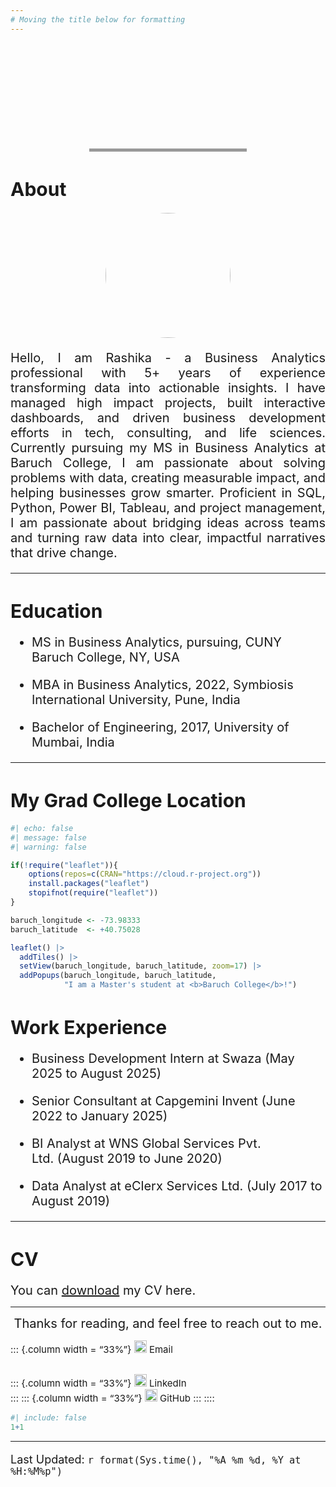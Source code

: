 ```yaml
---
# Moving the title below for formatting
---
```


<h1 style="
  font-size:45px;
  background: linear-gradient(90deg, #1b2631);
  -webkit-background-clip: text;
  -webkit-text-fill-color: transparent;
  text-align: center;
  margin-bottom:10;">
Welcome to Rashika Auti's portfolio
</h1>
<div style="
  width:50%;
  height:5px;
  background-color:#999999;
  margin: 0 auto;
"></div>

# About {style="font-size: 30px;"}

![](assets/RashikaAuti.jpg){width=200px style="border-radius:50%; display:block; margin:auto;"}

<div style="text-align: justify; font-size: 20px;">
Hello, I am Rashika - a Business Analytics professional with 5+ years of experience transforming data into actionable insights. I have managed high impact projects, built interactive dashboards, and driven business development efforts in tech, consulting, and life sciences. Currently pursuing my MS in Business Analytics at Baruch College, I am passionate about solving problems with data, creating measurable impact, and helping businesses grow smarter. Proficient in SQL, Python, Power BI, Tableau, and project management, I am passionate about bridging ideas across teams and turning raw data into clear, impactful narratives that drive change. 
</div>

---

# Education {style="font-size: 30px;"}

<div style="font-size: 20px;">
- MS in Business Analytics, pursuing, CUNY Baruch College, NY, USA

- MBA in Business Analytics, 2022, Symbiosis International University, Pune, India

- Bachelor of Engineering, 2017, University of Mumbai, India
</div>
---

# My Grad College Location {style="font-size: 30px;"}

```r
#| echo: false
#| message: false
#| warning: false

if(!require("leaflet")){
    options(repos=c(CRAN="https://cloud.r-project.org"))
    install.packages("leaflet")
    stopifnot(require("leaflet"))
}

baruch_longitude <- -73.98333
baruch_latitude  <- +40.75028

leaflet() |>
  addTiles() |>
  setView(baruch_longitude, baruch_latitude, zoom=17) |>
  addPopups(baruch_longitude, baruch_latitude, 
            "I am a Master's student at <b>Baruch College</b>!")
```


# Work Experience {style="font-size: 30px;"}

<div style="font-size: 20px;">
- Business Development Intern at Swaza (May 2025 to August 2025)

- Senior Consultant at Capgemini Invent (June 2022 to January 2025)

- BI Analyst at WNS Global Services Pvt. Ltd. (August 2019 to June 2020)

- Data Analyst at eClerx Services Ltd. (July 2017 to August 2019)
</div>
---

# CV {style="font-size: 30px;"}

<span style="font-size:20px;">
You can [download](assets/Rashika_Auti_resume.pdf) my CV here.
</span>

---

<div style="text-align:center; font-size:20px;">Thanks for reading, and feel free to reach out to me.</div>

  <div style="font-size: 15px;">
:::: {.columns}
::: {.column width = "33%"}
[![](https://cdn.jsdelivr.net/npm/simple-icons@9.21.0/icons/maildotru.svg){width=20px}](mailto: rashikapandit.auti@baruchmail.cuny.edu) Email<br>
:::
::: {.column width = "33%"}
[![](https://cdn.jsdelivr.net/npm/simple-icons@v9/icons/linkedin.svg){width=20px}](https://www.linkedin.com/in/rashika-auti/) LinkedIn<br>
:::
::: {.column width = "33%"}
[![](https://cdn.jsdelivr.net/npm/simple-icons@v9/icons/github.svg){width=20px}](https://github.com/rashika-auti) GitHub
:::
::::
</div>

```r
#| include: false
1+1
```
--------------
<div style="font-size: 18px;">
Last Updated: `r format(Sys.time(), "%A %m %d, %Y at %H:%M%p")`
</div>